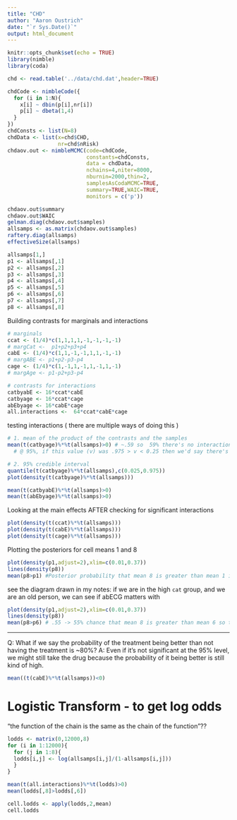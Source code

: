 ```yaml
---
title: "CHD"
author: "Aaron Oustrich"
date: "`r Sys.Date()`"
output: html_document
---
```


```r
knitr::opts_chunk$set(echo = TRUE)
library(nimble)
library(coda)

chd <- read.table('../data/chd.dat',header=TRUE)
```


```r
chdCode <- nimbleCode({
  for (i in 1:N){
    x[i] ~ dbin(p[i],nr[i])
    p[i] ~ dbeta(1,4)
  }
})
chdConsts <- list(N=8)
chdData <- list(x=chd$CHD,
                nr=chd$nRisk)
chdaov.out <- nimbleMCMC(code=chdCode,
                         constants=chdConsts,
                         data = chdData,
                         nchains=4,niter=8000,
                         nburnin=2000,thin=2,
                         samplesAsCodaMCMC=TRUE,
                         summary=TRUE,WAIC=TRUE,
                         monitors = c('p'))
```


```r
chdaov.out$summary
chdaov.out$WAIC
gelman.diag(chdaov.out$samples)
allsamps <- as.matrix(chdaov.out$samples)
raftery.diag(allsamps)
effectiveSize(allsamps)
```


```r
allsamps[1,]
p1 <- allsamps[,1]
p2 <- allsamps[,2]
p3 <- allsamps[,3]
p4 <- allsamps[,4]
p5 <- allsamps[,5]
p6 <- allsamps[,6]
p7 <- allsamps[,7]
p8 <- allsamps[,8]
```

Building contrasts for marginals and interactions
```r
# marginals
ccat <- (1/4)*c(1,1,1,1,-1,-1,-1,-1)
# margCat <-  p1+p2+p3+p4
cabE <- (1/4)*c(1,1,-1,-1,1,1,-1,-1)
# margABE <- p1+p2-p3-p4
cage <- (1/4)*c(1,-1,1,-1,1,-1,1,-1)
# margAge <- p1-p2+p3-p4

# contrasts for interactions
catbyabE <- 16*ccat*cabE
catbyage <- 16*ccat*cage
abEbyage <- 16*cabE*cage
all.interactions <-  64*ccat*cabE*cage
```

testing interactions
( there are multiple ways of doing this )
```r
# 1. mean of the product of the contrasts and the samples
mean(t(catbyage)%*%t(allsamps)>0) # ~.59 so  59% there's no interaction
  # @ 95%, if this value (v) was .975 > v < 0.25 then we'd say there's interaction.

# 2. 95% credible interval
quantile(t(catbyage)%*%t(allsamps),c(0.025,0.975))
plot(density(t(catbyage)%*%t(allsamps)))
```

```r
mean(t(catbyabE)%*%t(allsamps)>0)
mean(t(abEbyage)%*%t(allsamps)>0)
```

Looking at the main effects AFTER checking for significant interactions
```r
plot(density(t(ccat)%*%t(allsamps)))
plot(density(t(cabE)%*%t(allsamps)))
plot(density(t(cage)%*%t(allsamps)))
```

Plotting the posteriors for cell means 1 and 8
```r
plot(density(p1,adjust=2),xlim=c(0.01,0.37))
lines(density(p8))
mean(p8>p1) #Posterior probability that mean 8 is greater than mean 1 is 1.0?
```

see the diagram drawn in my notes:
if we are in the high `cat` group, and we are an old person, we can see if abECG matters with 
```r
plot(density(p1,adjust=2),xlim=c(0.01,0.37))
lines(density(p8))
mean(p8>p6) # .55 -> 55% chance that mean 8 is greater than mean 6 so the abECG matters?
```


---

Q: What if we say the probability of the treatment being better than not having the treatment is ~80%? 
A: Even if it's not significant at the 95% level, we might still take the drug because the probability of it being better is still kind of high.
```r
mean((t(cabE)%*%t(allsamps))<0)

```

# Logistic Transform - to get log odds
"the function of the chain is the same as the chain of the function"??
```r
lodds <- matrix(0,12000,8)
for (i in 1:12000){
  for (j in 1:8){
  lodds[i,j] <- log(allsamps[i,j]/(1-allsamps[i,j]))
  }
}

mean(t(all.interactions)%*%t(lodds)>0)
mean(lodds[,8]>lodds[,6])
```

```r
cell.lodds <- apply(lodds,2,mean)
cell.lodds
```

